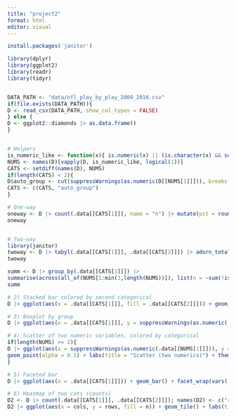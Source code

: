 ```yaml
---
title: "project2"
format: html
editor: visual
---
```


```r
install.packages('janitor')
```

```r
library(dplyr)
library(ggplot2)
library(readr)
library(tidyr)


DATA_PATH <- "data/nfl_play_by_play_2009_2016.csv"
if(file.exists(DATA_PATH)){
D <- read_csv(DATA_PATH, show_col_types = FALSE)
} else {
D <- ggplot2::diamonds |> as.data.frame()
}


# Helpers
is_numeric_like <- function(x){ is.numeric(x) || (is.character(x) && suppressWarnings(!any(is.na(as.numeric(x))))) }
NUMS <- names(D)[vapply(D, is_numeric_like, logical(1))]
CATS <- setdiff(names(D), NUMS)
if(length(CATS) < 2){
D$auto_group <- cut(suppressWarnings(as.numeric(D[[NUMS[1]]])), breaks = 3)
CATS <- c(CATS, "auto_group")
}
```

```r
# One-way
oneway <- D |> count(.data[[CATS[1]]], name = "n") |> mutate(pct = round(100*n/sum(n),2))
oneway


# Two-way
library(janitor)
twoway <- D |> tabyl(.data[[CATS[1]]], .data[[CATS[2]]]) |> adorn_totals("row") |> adorn_totals("col")
twoway
```

```r
summ <- D |> group_by(.data[[CATS[1]]]) |>
summarise(across(all_of(NUMS[1:min(3,length(NUMS))]), list(n = ~sum(!is.na(.)), mean = ~mean(as.numeric(.), na.rm=TRUE), sd = ~sd(as.numeric(.), na.rm=TRUE)), .names = "{.col}_{.fn}"))
summ
```

```r
# 2) Stacked bar colored by second categorical
D |> ggplot(aes(x = .data[[CATS[1]]], fill = .data[[CATS[2]]])) + geom_bar(position = "stack") + labs(title = "Stacked counts") + theme_minimal()
```

```r
# 3) Boxplot by group
D |> ggplot(aes(x = .data[[CATS[1]]], y = suppressWarnings(as.numeric(.data[[NUMS[1]]])))) + geom_boxplot() + labs(title = "Boxplot") + theme_minimal()
```

```r
# 4) Scatter of two numeric variables, colored by categorical
if(length(NUMS) >= 2){
D |> ggplot(aes(x = suppressWarnings(as.numeric(.data[[NUMS[1]]])), y = suppressWarnings(as.numeric(.data[[NUMS[2]]])), color = .data[[CATS[1]]])) +
geom_point(alpha = 0.5) + labs(title = "Scatter (two numerics)") + theme_minimal()
}
```

```r
# 5) Faceted bar
D |> ggplot(aes(x = .data[[CATS[1]]])) + geom_bar() + facet_wrap(vars(.data[[CATS[2]]])) + labs(title = "Faceted bar") + theme_minimal()
```

```r
# 6) Heatmap of two cats (counts)
D2 <- D |> count(.data[[CATS[1]]], .data[[CATS[2]]]); names(D2) <- c("rows","cols","n")
D2 |> ggplot(aes(x = cols, y = rows, fill = n)) + geom_tile() + labs(title = "Heatmap") + theme_minimal()
```
